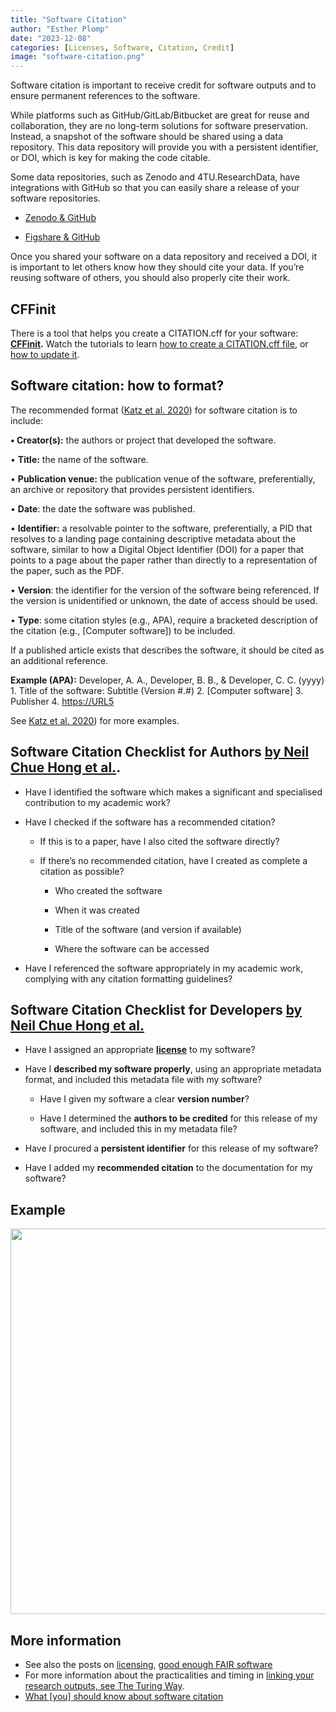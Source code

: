 ```yaml
---
title: "Software Citation"
author: "Esther Plomp"
date: "2023-12-08"
categories: [Licenses, Software, Citation, Credit]
image: "software-citation.png"
---
```


Software citation is important to receive credit for software outputs and to ensure permanent references to the software.

While platforms such as GitHub/GitLab/Bitbucket are great for reuse and collaboration, they are no long-term solutions for software preservation. Instead, a snapshot of the software should be shared using a data repository. This data repository will provide you with a persistent identifier, or DOI, which is key for making the code citable.

Some data repositories, such as Zenodo and 4TU.ResearchData, have integrations with GitHub so that you can easily share a release of your software repositories.

-   [Zenodo & GitHub](https://guides.github.com/activities/citable-code/)

-   [Figshare & GitHub](https://help.figshare.com/article/how-to-connect-figshare-with-your-github-account)

Once you shared your software on a data repository and received a DOI, it is important to let others know how they should cite your data. If you're reusing software of others, you should also properly cite their work.

## CFFinit

There is a tool that helps you create a CITATION.cff for your software: [**CFFinit**](https://citation-file-format.github.io/cff-initializer-javascript)**.** Watch the tutorials to learn [how to create a CITATION.cff file](https://www.youtube.com/watch?v=zcgLIT5Qd4M), or [how to update it](https://www.youtube.com/watch?v=6Ik1onYbO3A).

## Software citation: how to format?

The recommended format ([Katz et al. 2020](https://doi.org/10.12688/f1000research.26932.1)) for software citation is to include:

**• Creator(s):** the authors or project that developed the software.

• **Title:** the name of the software.

• **Publication venue:** the publication venue of the software, preferentially, an archive or repository that provides persistent identifiers.

• **Date**: the date the software was published.

• **Identifier:** a resolvable pointer to the software, preferentially, a PID that resolves to a landing page containing descriptive metadata about the software, similar to how a Digital Object Identifier (DOI) for a paper that points to a page about the paper rather than directly to a representation of the paper, such as the PDF.

• **Version**: the identifier for the version of the software being referenced. If the version is unidentified or unknown, the date of access should be used.

• **Type**: some citation styles (e.g., APA), require a bracketed description of the citation (e.g., \[Computer software\]) to be included.

If a published article exists that describes the software, it should be cited as an additional reference.

::: callout-note
**Example (APA):** Developer, A. A., Developer, B. B., & Developer, C. C. (yyyy) 1. Title of the software: Subtitle (Version #.#) 2. \[Computer software\] 3. Publisher 4. <https://URL5>

See [Katz et al. 2020](https://doi.org/10.12688/f1000research.26932.1)) for more examples.
:::

## Software Citation Checklist for Authors [by Neil Chue Hong et al.](https://doi.org/10.5281/zenodo.3479199).

-   Have I identified the software which makes a significant and specialised contribution to my academic work?

-   Have I checked if the software has a recommended citation?

    -   If this is to a paper, have I also cited the software directly?

    -   If there's no recommended citation, have I created as complete a citation as possible?

        -   Who created the software

        -   When it was created

        -   Title of the software (and version if available)

        -   Where the software can be accessed

-   Have I referenced the software appropriately in my academic work, complying with any citation formatting guidelines?

## Software Citation Checklist for Developers [by Neil Chue Hong et al.](https://doi.org/10.5281/zenodo.3482769)

-   Have I assigned an appropriate [**license**](https://estherplomp.github.io/TNW-OS-support/posts/licenses/) to my software?

-   Have I **described my software properly**, using an appropriate metadata format, and included this metadata file with my software?

    -   Have I given my software a clear **version number**?

    -   Have I determined the **authors to be credited** for this release of my software, and included this in my metadata file?

-   Have I procured a **persistent identifier** for this release of my software?

-   Have I added my **recommended citation** to the documentation for my software?

## Example

[![](software-citation-example.jpg){fig-alt="Replication material  Data and code to reproduce the results shown in the paper can be obtained from https://github.com/schochastics/centrality-correlation . We used R version 4.2.2 (R. Core Team, 2022) and the following R packages: ggpubr v. 0.5.0 (Kassambara, 2022), ggraph v. 2.1.0 (Pedersen, 2022), igraph v. 1.4.0 (Csardi and Nepusz, 2006), netrankr v. 1.2.0 (Schoch, 2022a), netropy v. 0.1.0 (Shafie, 2022), netUtils v. 0.8.1 (Schoch, 2022b), and networkdata v 0.1.14 (Schoch, 2022c)" width="617"}](https://www.sciencedirect.com/science/article/pii/S0378873323000825)

## More information

-   See also the posts on [licensing](https://estherplomp.github.io/TNW-OS-support/posts/licenses/), [good enough FAIR software](https://estherplomp.github.io/TNW-OS-support/posts/good-enough-software/)
-   For more information about the practicalities and timing in [linking your research outputs, see The Turing Way](https://the-turing-way.netlify.app/communication/citable/citable-linking.html).
-   [What \[you\] should know about software citation](https://doi.org/10.5281/zenodo.7560153)
